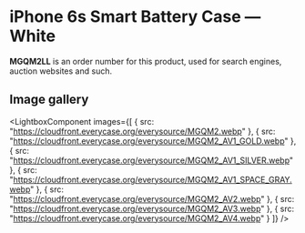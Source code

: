 
# iPhone 6s Smart Battery Case — White

<Callout type='info' emoji='👉🏻'>**MGQM2LL** is an order number for this product, used for search engines, auction websites and such.</Callout>

## Image gallery

<LightboxComponent
    images={[
      {
        src: "https://cloudfront.everycase.org/everysource/MGQM2.webp"
      },
      {
        src: "https://cloudfront.everycase.org/everysource/MGQM2_AV1_GOLD.webp"
      },
      {
        src: "https://cloudfront.everycase.org/everysource/MGQM2_AV1_SILVER.webp"
      },
      {
        src: "https://cloudfront.everycase.org/everysource/MGQM2_AV1_SPACE_GRAY.webp"
      },
      {
        src: "https://cloudfront.everycase.org/everysource/MGQM2_AV2.webp"
      },
      {
        src: "https://cloudfront.everycase.org/everysource/MGQM2_AV3.webp"
      },
      {
        src: "https://cloudfront.everycase.org/everysource/MGQM2_AV4.webp"
      }
    ]}
  />
